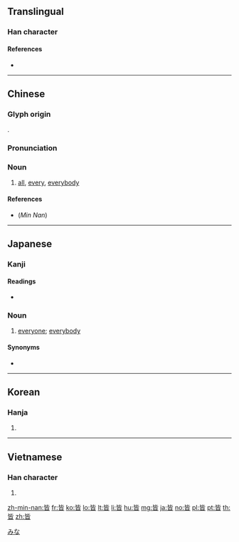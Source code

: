 {{character info/new}}
{{also|昆}}
==Translingual==

===Han character===
{{Han char|rn=106|rad=白|as=04|sn=9|four=21601|canj=PPHA|ids=⿱比白}}

====References====
* {{Han ref|kx=0786.120|dkj=22699|hdz=42647.010|uh=7686|ud=30342|bh=ACD2|bd=44242}}

----

==Chinese==
{{zh-forms}}

===Glyph origin===
{{Han etym}}
{{Han compound|ls=ic|比|白}}.

===Pronunciation===
{{zh-pron
|m=jiē
|c=gaai1
|mn=kai
|mc=y
|oc=y
|ma=
|cat=n
}}

===Noun===
{{zh-noun}}

# {{lb|zh|literary}} [[all]], [[every]], [[everybody]]

====References====
*(''Min Nan'') {{thcwd|5237}}

----

==Japanese==

===Kanji===
{{ja-kanji|grade=c|rs=白04}}

====Readings====
* {{ja-readings|goon=[[け]] (ke)|kanon=[[かい]] (kai)|kun=[[みな]] (mina), [[みんな]] (minna)|nanori=[[とも]] (tomo), [[み]] (mi), [[みち]] (michi)}}

===Noun===
{{ja-noun|みな}} {{ja-altread|hira=みんな}}

# [[everyone]]; [[everybody]]

====Synonyms====
* {{ja-r|皆さん|みなさん}}

[[Category:Japanese basic words|みな]]

----

==Korean==

===Hanja===
{{ko-hanja|hangeul=개|eumhun=|rv=gae|mr=kae|y=kay}}

# {{defn|lang=ko|sort=白04}}

----

==Vietnamese==

===Han character===
{{vi-hantu|giai|rs=白04}}

# {{defn|lang=vi}}

[[zh-min-nan:皆]]
[[fr:皆]]
[[ko:皆]]
[[lo:皆]]
[[lt:皆]]
[[li:皆]]
[[hu:皆]]
[[mg:皆]]
[[ja:皆]]
[[no:皆]]
[[pl:皆]]
[[pt:皆]]
[[th:皆]]
[[zh:皆]]